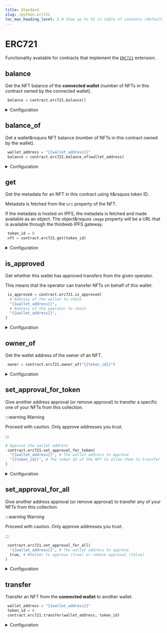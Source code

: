 ```yaml
---
title: Standard
slug: /python.erc721
toc_max_heading_level: 2 # Show up to h2 in table of contents (default is up to h3)
---
```


# ERC721

Functionality available for contracts that implement the [`ERC721`](/solidity/extensions/erc721) extension.

## balance

Get the NFT balance of the **connected wallet** (number of NFTs in this contract owned by the connected wallet).

```python
 balance = contract.erc721.balance()
```

<details>
  <summary>Configuration</summary>
  <div>

### Return Value

Returns an `int` representing the number of NFTs owned by the connected wallet.

</div>
</details>

## balance_of

Get a wallet&rsquos NFT balance (number of NFTs in this contract owned by the wallet).

```python
 wallet_address = "{{wallet_address}}"
 balance = contract.erc721.balance_of(wallet_address)
```

<details>
  <summary>Configuration</summary>
  <div>

#### wallet_address

The wallet address to check the balance for.

Must be a `string`.

```python
 balance = contract.erc721.balance_of(
  # highlight-next-line
  "{{wallet_address}}",
)
```

### Return Value

Returns an `int` representing the number of NFTs owned by the wallet.

</div>
</details>

## get

Get the metadata for an NFT in this contract using it&rsquos token ID.

Metadata is fetched from the `uri` property of the NFT.

If the metadata is hosted on IPFS, the metadata is fetched and made available as an object.
The object&rsquos `image` property will be a URL that is available through the thirdweb IPFS gateway.

```python
 token_id = 0
 nft = contract.erc721.get(token_id)
```

<details>
  <summary>Configuration</summary>
  <div>

#### token_id

The token ID of the NFT to get the metadata for.

Must be an `int`.

```python
 nft = contract.erc721.get(
  # highlight-next-line
  "{{token_id}}",
)
```

### Return Value

Returns an `NFT` object containing the NFT metadata.

```python
class NFTMetadataOwner:
    metadata: NFTMetadata
    owner: str
```

</div>
</details>

## is_approved

Get whether this wallet has approved transfers from the given operator.

This means that the operator can transfer NFTs on behalf of this wallet.

```python
 is_approved = contract.erc721.is_approved(
  # Address of the wallet to check
  "{{wallet_address}}",
  # Address of the operator to check
  "{{wallet_address}}",
)
```


<details>
<summary>Configuration</summary>
<div>

#### owner

The wallet address that owns the NFT.

Must be a `string`.

```python
 is_approved = contract.erc721.is_approved(
  # highlight-next-line
  "{{wallet_address}}",
  "{{wallet_address}}",
)
```

#### operator

The wallet address of the operator to check (i.e. the wallet that does/does not have approval).

Must be a `string`.

```python
 is_approved = contract.erc721.is_approved(
  "{{wallet_address}}",
  # highlight-next-line
  "{{wallet_address}}",
)
```

</div>
</details>

## owner_of

Get the wallet address of the owner of an NFT.

```python
 owner = contract.erc721.owner_of("{{token_id}}")
```

<details>
  <summary>Configuration</summary>
  <div>

#### token_id

The token ID of the NFT to get the owner of.

Must be an `int`.

### Return Value

Returns a `string` representing the wallet address of the owner of the NFT.

</div>
</details>

## set_approval_for_token

Give another address approval (or remove approval) to transfer a specific one of your NFTs from this collection.

:::warning Warning

Proceed with caution. Only approve addresses you trust.

:::

```python
# Approve the wallet address
 contract.erc721.set_approval_for_token(
  "{{wallet_address}}", # The wallet address to approve
  "{{token_id}}", # The token ID of the NFT to allow them to transfer
)
```

<details>
  <summary>Configuration</summary>
  <div>

#### operator

The wallet address to approve.

Must be a `string`.

#### token_id

The token ID of the NFT to allow the operator to transfer.

Must be an `int`.

</div>
</details>

## set_approval_for_all

Give another address approval (or remove approval) to transfer any of your NFTs from this collection.

:::warning Warning

Proceed with caution. Only approve addresses you trust.

:::

```python
 contract.erc721.set_approval_for_all(
  "{{wallet_address}}", # The wallet address to approve
  true, # Whether to approve (true) or remove approval (false)
)
```

<details>
  <summary>Configuration</summary>
  <div>

#### operator

The wallet address to approve.

Must be a `string`.

#### approved

Whether to approve (true) or remove approval (false).

Must be a `bool`.

</div>
</details>

## transfer

Transfer an NFT from the **connected wallet** to another wallet.

```python
 wallet_address = "{{wallet_address}}"
 token_id = 0
 contract.erc721.transfer(wallet_address, token_id)
```

<details>
  <summary>Configuration</summary>
  <div>

#### wallet_address

The wallet address to transfer the NFT to.

Must be a `string`.

```python
 contract.erc721.transfer(
  # highlight-next-line
  "{{wallet_address}}",
  "{{token_id}}",
)
```

#### token_id

The token ID of the NFT to transfer.

Must be an `int`.

```python
 contract.erc721.transfer(
  "{{wallet_address}}",
  # highlight-next-line
  "{{token_id}}",
)
```

</div>
</details>
